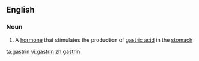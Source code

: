 ==English==

===Noun===
{{wikipedia}}
{{en-noun|-}}

#{{hormone}} A [[hormone]] that stimulates the production of [[gastric acid]] in the [[stomach]]

[[ta:gastrin]]
[[vi:gastrin]]
[[zh:gastrin]]